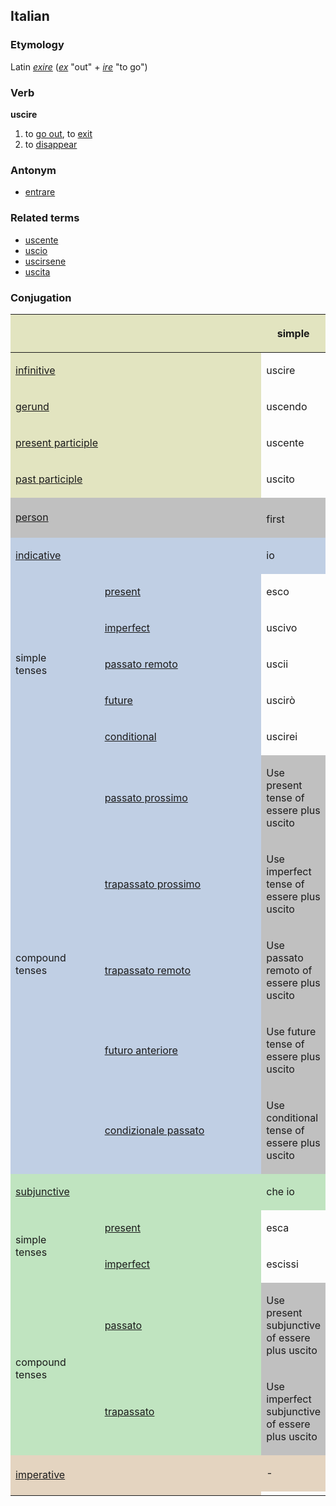 ==Italian==
===Etymology===
Latin ''[[exire]]'' (''[[ex]]'' "out" + ''[[ire]]'' "to go")
===Verb===
'''uscire'''

# to [[go out]], to [[exit]]
# to [[disappear]]

===Antonym===
*[[entrare]]

===Related terms===
*[[uscente]]
*[[uscio]]
*[[uscirsene]]
*[[uscita]]

===Conjugation===

<center>
{| style="background:#F0F0F0"
|-
! colspan="2" style="background:#e2e4c0" |
! colspan="3" style="background:#e2e4c0" | simple
! colspan="3" style="background:#e2e4c0" | compound

|-
! colspan="2" style="background:#e2e4c0" | [[infinitive]]
| colspan="3" | uscire
| colspan="3" | essere uscito

|-
! colspan="2" style="background:#e2e4c0" | [[gerund]]
| colspan="3" | uscendo
| colspan="3" | essendo uscito

|-
! colspan="2" style="background:#e2e4c0" | [[present participle]]
| colspan="3" | uscente

|-
! colspan="2" style="background:#e2e4c0" | [[past participle]]
| colspan="3" | uscito

|-
! colspan="2" rowspan="2" style="background:#C0C0C0" | [[person]]
! colspan="2" style="background:#C0C0C0" |
! colspan="3" style="background:#C0C0C0" | singular
! colspan="3" style="background:#C0C0C0" | plural

|-
! style="background:#C0C0C0;width:12.5%" | first
! style="background:#C0C0C0;width:12.5%" | second
! style="background:#C0C0C0;width:12.5%" | third
! style="background:#C0C0C0;width:12.5%" | first
! style="background:#C0C0C0;width:12.5%" | second
! style="background:#C0C0C0;width:12.5%" | third

|-
! style="background:#c0cfe4" colspan="2" | [[indicative]]
! style="background:#c0cfe4" | io
! style="background:#c0cfe4" | tu
! style="background:#c0cfe4" | lui/lei
! style="background:#c0cfe4" | noi
! style="background:#c0cfe4" | voi
! style="background:#c0cfe4" | loro

|-
! rowspan="5" style="background:#c0cfe4" | simple<br>tenses

! style="height:3em;background:#c0cfe4" | [[present]]
| esco
| esci
| esce
| usciamo
| uscite
| escono

|-
! style="height:3em;background:#c0cfe4" | [[imperfect]]
| uscivo
| uscivi
| usciva
| uscivamo
| uscivate
| uscivano

|-
! style="height:3em;background:#c0cfe4" | [[passato remoto]]
| uscii
| uscisti
| uscì
| uscimmo
| usciste
| uscirono

|-
! style="height:3em;background:#c0cfe4" | [[future]]
| uscirò
| uscirai
| uscirà
| usciremo
| uscirete
| usciranno

|-
! style="height:3em;background:#c0cfe4" | [[conditional]]
| uscirei
| usciresti
| uscirebbe
| usciremmo
| uscireste
| uscirebbero

|-
! rowspan="5" style="background:#c0cfe4" | compound<br>tenses

! style="height:3em;background:#c0cfe4" | [[passato prossimo]]
! colspan="6" style="background:#C0C0C0" | Use present tense of essere plus uscito

|-
! style="height:3em;background:#c0cfe4" | [[trapassato prossimo]]
! colspan="6" style="background:#C0C0C0" | Use imperfect tense of essere plus uscito

|-
! style="height:3em;background:#c0cfe4" | [[trapassato remoto]]
! colspan="6" style="background:#C0C0C0" | Use passato remoto of essere plus uscito

|-
! style="height:3em;background:#c0cfe4" | [[futuro anteriore]]
! colspan="6" style="background:#C0C0C0" | Use future tense of essere plus uscito

|-
! style="height:3em;background:#c0cfe4" | [[condizionale passato]]
! colspan="6" style="background:#C0C0C0" | Use conditional tense of essere plus uscito
|-
! style="background:#c0e4c0" colspan="2" | [[subjunctive]]
! style="background:#c0e4c0" | che io
! style="background:#c0e4c0" | che tu
! style="background:#c0e4c0" | che lui/che lei
! style="background:#c0e4c0" | che noi
! style="background:#c0e4c0" | che voi
! style="background:#c0e4c0" | che loro

|-
! rowspan="2" style="background:#c0e4c0" | simple<br>tenses

! style="height:3em;background:#c0e4c0" | [[present]]
| esca
| esca
| esca
| usciamo
| usciate
| escano

|-
! style="height:3em;background:#c0e4c0" rowspan="1" | [[imperfect]]
| escissi
| escissi
| escisse
| escissimo
| esciste
| escissero

|-
! rowspan="2" style="background:#c0e4c0" | compound<br>tenses

! style="height:3em;background:#c0e4c0" | [[passato]]
! colspan="6" style="background:#C0C0C0" | Use present subjunctive of essere plus uscito

|-
! rowspan="1" style="height:3em;background:#c0e4c0" | [[trapassato]]
! colspan="6" style="background:#C0C0C0" | Use imperfect subjunctive of essere plus uscito

|-
! colspan="2" rowspan="2" style="height:3em;background:#e4d4c0" | [[imperative]]
! style="background:#e4d4c0" | -
! style="background:#e4d4c0" | tu
! style="background:#e4d4c0" | lui/lei
! style="background:#e4d4c0" | noi
! style="background:#e4d4c0" | voi
! style="background:#e4d4c0" | loro

|-
|
| esci
| esca
| usciamo
| uscite
| escano

|}
</center>